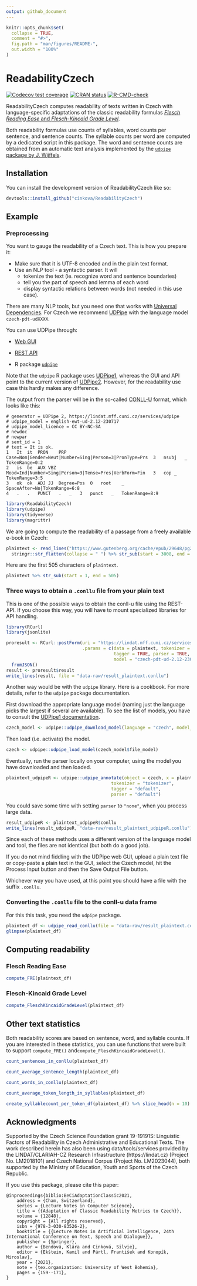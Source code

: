 ```yaml
---
output: github_document
---
```


<!-- README.md is generated from README.Rmd. Please edit that file -->

```r
knitr::opts_chunk$set(
  collapse = TRUE,
  comment = "#>",
  fig.path = "man/figures/README-",
  out.width = "100%"
)
```

# ReadabilityCzech

<!-- badges: start -->
[![Codecov test coverage](https://codecov.io/gh/cinkova/ReadabilityCzech/branch/master/graph/badge.svg)](https://app.codecov.io/gh/cinkova/ReadabilityCzech?branch=master)
[![CRAN status](https://www.r-pkg.org/badges/version/ReadabilityCzech)](https://CRAN.R-project.org/package=ReadabilityCzech)
[![R-CMD-check](https://github.com/cinkova/ReadabilityCzech/actions/workflows/R-CMD-check.yaml/badge.svg)](https://github.com/cinkova/ReadabilityCzech/actions/workflows/R-CMD-check.yaml)
<!-- badges: end -->

ReadabilityCzech computes readability of texts written in Czech with language-specific adaptations of the classic readability formulas [*Flesch Reading Ease* and *Flesch-Kincaid Grade Level*](https://en.wikipedia.org/wiki/Flesch%E2%80%93Kincaid_readability_tests).

Both readability formulas use counts of syllables, word counts per sentence, and sentence counts. The syllable counts per word are computed by a dedicated script in this package. The word and sentence counts are obtained from an automatic text analysis implemented by the [`udpipe` package by J. Wijffels](https://CRAN.R-project.org/package=udpipe).  


## Installation

You can install the development version of ReadabilityCzech like so:

```r
devtools::install_github("cinkova/ReadabilityCzech")
```

## Example
### Preprocessing
You want to gauge the readability of a Czech text. This is how you prepare it:

- Make sure that it is UTF-8 encoded and in the plain text format. 
- Use an NLP tool - a syntactic parser. It will
    - tokenize the text (ie. recognize word and sentence boundaries)
    - tell you the part of speech and lemma of each word
    - display syntactic relations between words (not needed in this use case). 

There are many NLP tools, but you need one that works with [Universal Dependencies](universaldependencies.org). 
For Czech we recommend [UDPipe](https://lindat.mff.cuni.cz/services/udpipe/info.php) with the language model `czech-pdt-udXXXX`. 

You can use UDPipe through:

- [Web GUI](https://lindat.mff.cuni.cz/services/udpipe/)
    
- [REST API](https://lindat.mff.cuni.cz/services/udpipe/api-reference.php) 
    
- R package [`udpipe`](https://CRAN.R-project.org/package=udpipe)


Note that the `udpipe` R package uses [UDPipe1](https://ufal.mff.cuni.cz/udpipe/1), whereas the GUI and API point to the current version of [UDPipe2](https://ufal.mff.cuni.cz/udpipe/2). However, for the readability use case this hardly makes any difference. 

The output from the parser will be in the so-called [CONLL-U](https://universaldependencies.org/format.html) format, which looks like this:

```
# generator = UDPipe 2, https://lindat.mff.cuni.cz/services/udpipe
# udpipe_model = english-ewt-ud-2.12-230717
# udpipe_model_licence = CC BY-NC-SA
# newdoc
# newpar
# sent_id = 1
# text = It is ok.
1	It	it	PRON	PRP	Case=Nom|Gender=Neut|Number=Sing|Person=3|PronType=Prs	3	nsubj	_	TokenRange=0:2
2	is	be	AUX	VBZ	Mood=Ind|Number=Sing|Person=3|Tense=Pres|VerbForm=Fin	3	cop	_	TokenRange=3:5
3	ok	ok	ADJ	JJ	Degree=Pos	0	root	_	SpaceAfter=No|TokenRange=6:8
4	.	.	PUNCT	.	_	3	punct	_	TokenRange=8:9
```

```r
library(ReadabilityCzech)
library(udpipe)
library(tidyverse)
library(magrittr)

```

We are going to compute the readability of a passage from a freely available e-book in Czech:

```r
plaintext <- read_lines("https://www.gutenberg.org/cache/epub/29648/pg29648.txt") %>% 
  stringr::str_flatten(collapse = " ") %>% str_sub(start = 3008, end = 7508)
```

Here are the first 505 characters of `plaintext`. 
```r
plaintext %>% str_sub(start = 1, end = 505)
```

### Three ways to obtain a `.conllu` file from your plain text

This is one of the possible ways to obtain the conll-u file using the REST-API. If you choose this way, you will have to mount specialized libraries for API handling. 

```r
library(RCurl)
library(jsonlite)

proresult <- RCurl::postForm(uri = "https://lindat.mff.cuni.cz/services/udpipe/api/process", 
                             .params = c(data = plaintext, tokenizer = TRUE, 
                                         tagger = TRUE, parser = TRUE, 
                                         model = "czech-pdt-ud-2.12-230717") ) %>%
  fromJSON() 
result <- proresult$result
write_lines(result, file = "data-raw/result_plaintext.conllu")

```

Another way would be with the `udpipe` library. Here is a cookbook. For more details, refer to the `udpipe` package documentation. 

First download the appropriate language model (naming just the language picks the largest if several are available).
To see the list of models, you have to consult the [UDPipe1 documentation](https://ufal.mff.cuni.cz/udpipe/1). 

```r
czech_model <- udpipe::udpipe_download_model(language = "czech", model_dir = "data-raw")
```
Then load (i.e. activate) the model. 

```r
czech <- udpipe::udpipe_load_model(czech_model$file_model)
```

Eventually, run the parser locally on your computer, using the model you have downloaded and then loaded.

```r
plaintext_udpipeR <- udpipe::udpipe_annotate(object = czech, x = plaintext, 
                                        tokenizer = "tokenizer", 
                                        tagger = "default", 
                                        parser = "default")
```

You could save some time with setting `parser` to `"none"`, when you process large data. 

```r
result_udpipeR <- plaintext_udpipeR$conllu
write_lines(result_udpipeR, "data-raw/result_plaintext_udpipeR.conllu")
```

Since each of these methods uses a different version of the language model and tool, the files are not identical (but both do a good job). 

If you do not mind fiddling with the UDPipe web GUI, upload a plain text file or copy-paste a plain text in the GUI, select the Czech model, hit the Process Input button and then the Save Output File button. 

Whichever way you have used, at this point you should have a file with the suffix `.conllu`. 


### Converting the `.conllu` file to the conll-u data frame
For this this task, you need the `udpipe` package.  

```r
plaintext_df <- udpipe_read_conllu(file = "data-raw/result_plaintext.conllu")
glimpse(plaintext_df)
```


## Computing readability 

### Flesch Reading Ease

```r
compute_FRE(plaintext_df)
```

### Flesch-Kincaid Grade Level

```r
compute_FleschKincaidGradeLevel(plaintext_df)
```

## Other text statistics
Both readability scores are based on sentence, word, and syllable counts. If you are interested in these statistics, you can use functions that were built to support `compute_FRE()` and`compute_FleschKincaidGradeLevel()`.

```r
count_sentences_in_conllu(plaintext_df)
```

```r
count_average_sentence_length(plaintext_df)
```

```r
count_words_in_conllu(plaintext_df)
```

```r
count_average_token_length_in_syllables(plaintext_df)
```

```r
create_syllablecount_per_token_df(plaintext_df) %>% slice_head(n = 10)
```


## Acknowledgments
Supported by the Czech Science Foundation grant 19-19191S: Linguistic Factors of Readability in Czech Administrative and Educational Texts. The work described herein has also been using data/tools/services provided by the LINDAT/CLARIAH-CZ
Research Infrastructure (https://lindat.cz) (Project No. LM2018101) and Czech National Corpus (Project No. LM2023044), both supported by the Ministry of Education, Youth and Sports of the Czech Republic. 

If you use this package, please cite this paper:

```
@inproceedings{biblio:BeCiAdaptationClassic2021,
	address = {Cham, Switzerland},
	series = {Lecture Notes in Computer Science},
	title = {{Adaptation of Classic Readability Metrics to Czech}},
	volume = {12848},
	copyright = {All rights reserved},
	isbn = {978-3-030-83526-2},
	booktitle = {{Lecture Notes in Artificial Intelligence, 24th International Conference on Text, Speech and Dialogue}},
	publisher = {Springer},
	author = {Bendová, Klára and Cinková, Silvie},
	editor = {Ekštein, Kamil and Pártl, František and Konopík, Miroslav},
	year = {2021},
	note = {tex.organization: University of West Bohemia},
	pages = {159--171},
}

```
